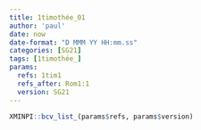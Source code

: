 ```yaml
---
title: 1timothée_01
author: 'paul'
date: now
date-format: "D MMM YY HH:mm.ss"
categories: [SG21]
tags: [1timothée_]
params:
  refs: 1tim1
  refs_after: Rom1:1
  version: SG21
---
```


```r
XMINPI::bcv_list_(params$refs, params$version)
```
